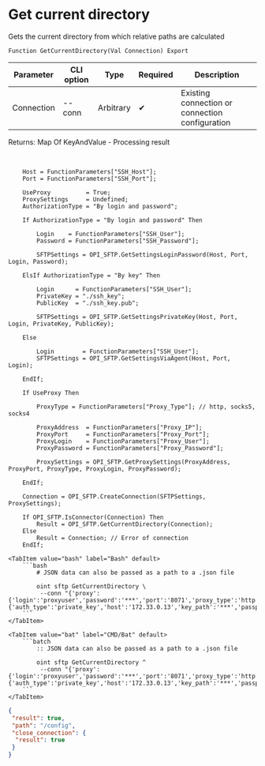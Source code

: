 ﻿---
sidebar_position: 4
description: Get current directory and other functions to work with SFTP in the Open Integration Package, a free open-source integration library for 1C:Enterprise 8, OneScript and CLI
keywords: [1C, 1С, 1С:Enterprise, 1С:Enterprise 8.3, API, Integration, Services, Exchange, OneScript, CLI, SFTP]
---


# Get current directory
 Gets the current directory from which relative paths are calculated



`Function GetCurrentDirectory(Val Connection) Export`

  | Parameter | CLI option | Type | Required | Description |
  |-|-|-|-|-|
  | Connection | --conn | Arbitrary | &#x2714; | Existing connection or connection configuration |

  
  Returns:  Map Of KeyAndValue - Processing result

<br/>



```bsl title="1C:Enterprise/OneScript code example"
    Host = FunctionParameters["SSH_Host"];
    Port = FunctionParameters["SSH_Port"];

    UseProxy          = True;
    ProxySettings     = Undefined;
    AuthorizationType = "By login and password";

    If AuthorizationType = "By login and password" Then

        Login    = FunctionParameters["SSH_User"];
        Password = FunctionParameters["SSH_Password"];

        SFTPSettings = OPI_SFTP.GetSettingsLoginPassword(Host, Port, Login, Password);

    ElsIf AuthorizationType = "By key" Then

        Login      = FunctionParameters["SSH_User"];
        PrivateKey = "./ssh_key";
        PublicKey  = "./ssh_key.pub";

        SFTPSettings = OPI_SFTP.GetSettingsPrivateKey(Host, Port, Login, PrivateKey, PublicKey);

    Else

        Login        = FunctionParameters["SSH_User"];
        SFTPSettings = OPI_SFTP.GetSettingsViaAgent(Host, Port, Login);

    EndIf;

    If UseProxy Then

        ProxyType = FunctionParameters["Proxy_Type"]; // http, socks5, socks4

        ProxyAddress  = FunctionParameters["Proxy_IP"];
        ProxyPort     = FunctionParameters["Proxy_Port"];
        ProxyLogin    = FunctionParameters["Proxy_User"];
        ProxyPassword = FunctionParameters["Proxy_Password"];

        ProxySettings = OPI_SFTP.GetProxySettings(ProxyAddress, ProxyPort, ProxyType, ProxyLogin, ProxyPassword);

    EndIf;

    Connection = OPI_SFTP.CreateConnection(SFTPSettings, ProxySettings);

    If OPI_SFTP.IsConnector(Connection) Then
        Result = OPI_SFTP.GetCurrentDirectory(Connection);
    Else
        Result = Connection; // Error of connection
    EndIf;
```
 

 <Tabs>
  
    <TabItem value="bash" label="Bash" default>
        ```bash
            # JSON data can also be passed as a path to a .json file
            
            oint sftp GetCurrentDirectory \
             --conn "{'proxy':{'login':'proxyuser','password':'***','port':'8071','proxy_type':'http','server':'127.0.0.1'},'set':{'auth_type':'private_key','host':'172.33.0.13','key_path':'***','passphrase':null,'password':null,'port':'2222','pub_path':'/tmp/hsylbwnd.qdy.tmp','username':'bayselonarrend'}}"
        ```
    </TabItem>
  
    <TabItem value="bat" label="CMD/Bat" default>
        ```batch
            :: JSON data can also be passed as a path to a .json file
            
            oint sftp GetCurrentDirectory ^
             --conn "{'proxy':{'login':'proxyuser','password':'***','port':'8071','proxy_type':'http','server':'127.0.0.1'},'set':{'auth_type':'private_key','host':'172.33.0.13','key_path':'***','passphrase':null,'password':null,'port':'2222','pub_path':'/tmp/hsylbwnd.qdy.tmp','username':'bayselonarrend'}}"
        ```
    </TabItem>
</Tabs>


```json title="Result"
{
 "result": true,
 "path": "/config",
 "close_connection": {
  "result": true
 }
}
```
